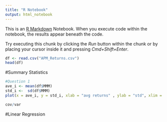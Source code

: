 ```yaml
---
title: "R Notebook"
output: html_notebook
---
```


This is an [R Markdown](http://rmarkdown.rstudio.com) Notebook. When you execute code within the notebook, the results appear beneath the code. 

Try executing this chunk by clicking the *Run* button within the chunk or by placing your cursor inside it and pressing *Cmd+Shift+Enter*. 

```r
df <- read.csv("APM_Returns.csv")
head(df)
```
#Summary Statistics
```r
#Question 1
ave_i <- mean(df$MMM)
std_i <-  sd(df$MMM)
plot(x = ave_i, y = std_i, xlab = "avg returns" , ylab = "std", xlim = c(-10,10))

```

```r
cov/var
```


#Linear Regression







